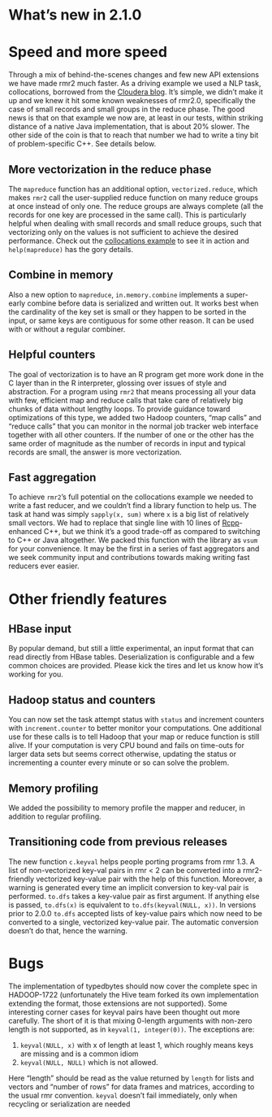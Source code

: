 # What's new in 2.1.0

# Speed and more speed

Through a mix of behind-the-scenes changes and few new API extensions we have made rmr2 much faster. As a driving example we used a NLP task, collocations, borrowed from the [Cloudera blog](http://blog.cloudera.com/blog/2013/01/a-guide-to-python-frameworks-for-hadoop/). It's simple, we didn't make it up and we knew it hit some known weaknesses of rmr2.0, specifically the case of small records and small groups in the reduce phase. The good news is that on that example we now are, at least in our tests, within striking distance of a native Java implementation, that is about 20% slower. The other side of the coin is that to reach that number we had to write a tiny bit of problem-specific C++. See details below.

## More vectorization in the reduce phase
The `mapreduce` function has an additional option, `vectorized.reduce`, which makes `rmr2` call the user-supplied reduce function on many reduce groups at once instead of only one. The reduce groups are always complete (all the records for one key are processed in the same call). This is particularly helpful when dealing with small records and small reduce groups, such that vectorizing only on the values is not sufficient to achieve the desired performance. Check out the [collocations example](../pkg/examples/collocations.R) to see it in action and `help(mapreduce)` has the gory details.

## Combine in memory
Also a new option to `mapreduce`, `in.memory.combine` implements a super-early combine before data is serialized and written out. It works best when the cardinality of the key set is small or they happen to be sorted in the input, or same keys are contiguous for some other reason. It can be used with or without a regular combiner. 

## Helpful counters
The goal of vectorization is to have an R program get more work done in the C layer than in the R interpreter, glossing over issues of style and abstraction. For a program using `rmr2` that means processing all your data with few, efficient map and reduce calls that take care of relatively big chunks of data without lengthy loops. To provide guidance toward optimizations of this type, we added two Hadoop counters, "map calls" and "reduce calls" that you can monitor in the normal job tracker web interface together with all other counters. If the number of one or the other has the same order of magnitude as the number of records in input and typical records are small, the answer is more vectorization.

## Fast aggregation
To achieve `rmr2`'s full potential on the collocations example we needed to write a fast reducer, and we couldn't find a library function to help us. The task at hand was simply `sapply(x, sum)` where `x` is a big list of relatively small vectors. We had to replace that single line with 10 lines of [Rcpp](http://dirk.eddelbuettel.com/code/rcpp.html)-enhanced C++, but we think it's a good trade-off as compared to switching to C++ or Java altogether. We packed this function with the library as `vsum` for your convenience. It may be the first in a series of fast aggregators and we seek community input and contributions towards making writing fast reducers ever easier.

# Other friendly features

## HBase input
By popular demand, but still a little experimental, an input format that can read directly from HBase tables. Deserialization is configurable and a few common choices are provided. Please kick the tires and let us know how it's working for you.

## Hadoop status and counters
You can now set the task attempt status with `status` and increment counters with `increment.counter` to better monitor your computations. One additional use for these calls is to tell Hadoop that your map or reduce function is still alive. If your computation is very CPU bound and fails on time-outs for larger data sets but seems correct otherwise, updating the status or incrementing a counter every minute or so can solve the problem.

## Memory profiling
We added the possibility to memory profile the mapper and reducer, in addition to regular profiling.

## Transitioning code from previous releases
The new function `c.keyval` helps people porting programs from rmr 1.3. A list of non-vectorized key-val pairs in rmr < 2 can be converted into a rmr2-friendly vectorized key-value pair with the help of this function. Moreover, a warning is generated every time an implicit conversion to key-val pair is performed. `to.dfs` takes a key-value pair as first argument. If anything else is passed, `to.dfs(x)` is equivalent to `to.dfs(keyval(NULL, x))`. In versions prior to 2.0.0 `to.dfs` accepted lists of key-value pairs which now need to be converted to a single, vectorized key-value pair. The automatic conversion doesn't do that, hence the warning.

# Bugs
The implementation of typedbytes should now cover the complete spec in HADOOP-1722 (unfortunately the Hive team forked its own implementation extending the format, those extensions are not supported). Some interesting corner cases for keyval pairs have been thought out more carefully. The short of it is that mixing 0-length arguments with non-zero length is not supported, as in `keyval(1, integer(0))`. The exceptions are:

  1. `keyval(NULL, x)` with x of length at least 1, which roughly means keys are missing and is a common idiom 
  2. `keyval(NULL, NULL)` which is not allowed. 

Here "length" should be read as the value returned by `length` for lists and vectors and "number of rows" for data frames and matrices, according to the usual rmr convention. `keyval` doesn't fail immediately, only when recycling or serialization are needed
